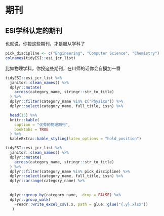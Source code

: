 # 期刊 {#jcr}

## ESI学科认定的期刊
也就说，你投这些期刊，才是服从学科了

```r
pick_discipline <- c("Engineering", "Computer Science", "Chemistry")
colnames(tidyESI::esi_jcr_list)
```


比如物理学科，你投这些期刊，在川师的话你会自摸加一番

```r
tidyESI::esi_jcr_list %>% 
  janitor::clean_names() %>% 
  dplyr::mutate(
    across(category_name, stringr::str_to_title)
  ) %>% 
  dplyr::filter(category_name %in% c("Physics")) %>% 
  dplyr::select(category_name, full_title, issn) %>% 

  head(15) %>%
  knitr::kable(
    caption = "优秀的物理期刊",
    booktabs = TRUE
  ) %>%
  kableExtra::kable_styling(latex_options = "hold_position")

```




```r
tidyESI::esi_jcr_list %>% 
  janitor::clean_names() %>% 
  dplyr::mutate(
    across(category_name, stringr::str_to_title)
  ) %>% 
  dplyr::filter(category_name %in% pick_discipline) %>% 
  dplyr::select(category_name, full_title, issn) %>% 
  dplyr::arrange(category_name) %>% 
  
  
  dplyr::group_by(category_name, .drop = FALSE) %>%
  dplyr::group_walk(
    ~readr::write_excel_csv(.x, path = glue::glue("{.y}.xlsx"))
   )
```

